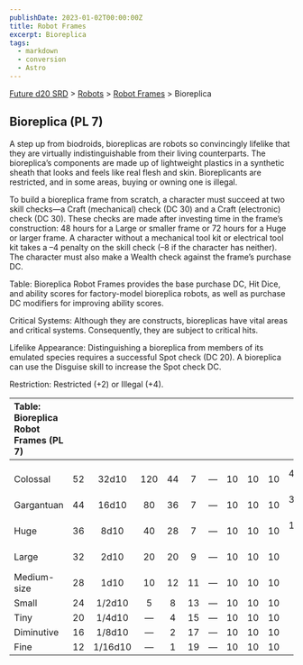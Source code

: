 ```yaml
---
publishDate: 2023-01-02T00:00:00Z
title: Robot Frames
excerpt: Bioreplica
tags:
  - markdown
  - conversion
  - Astro
---
```






[Future d20 SRD](/#futureD20) > [Robots](future-d20-srd-robots-index) > [Robot Frames](future-d20-srd-robots-robot-frames-index) > Bioreplica




## Bioreplica (PL 7)


A step up from biodroids, bioreplicas are robots so convincingly lifelike that they are virtually indistinguishable from their living counterparts. The bioreplica’s components are made up of lightweight plastics in a synthetic sheath that looks and feels like real flesh and skin. Bioreplicants are restricted, and in some areas, buying or owning one is illegal.


To build a bioreplica frame from scratch, a character must succeed at two skill checks—a Craft (mechanical) check (DC 30) and a Craft (electronic) check (DC 30). These checks are made after investing time in the frame’s construction: 48 hours for a Large or smaller frame or 72 hours for a Huge or larger frame. A character without a mechanical tool kit or electrical tool kit takes a –4 penalty on the skill check (–8 if the character has neither). The character must also make a Wealth check against the frame’s purchase DC.


Table: Bioreplica Robot Frames provides the base purchase DC, Hit Dice, and ability scores for factory-model bioreplica robots, as well as purchase DC modifiers for improving ability scores.


Critical Systems: Although they are constructs, bioreplicas have vital areas and critical systems. Consequently, they are subject to critical hits.


Lifelike Appearance: Distinguishing a bioreplica from members of its emulated species requires a successful Spot check (DC 20). A bioreplica can use the Disguise skill to increase the Spot check DC.


Restriction: Restricted (+2) or Illegal (+4).


| Table: Bioreplica Robot Frames (PL 7) |  |  |  |  |  |  |  |  |  |  |
| :--------------------------------------- | :--: | :--: | :--: | :--: | :--: | :--: | :--: | :--: | :--: | --: |
|  |  |  |  |  |  |  |  |  |  |  |
|  |  |  |  |  |  |  |  |  |  |  |
| Colossal | 52 | 32d10 | 120 | 44 | 7 | — | 10 | 10 | 10 | 45d10/+4 per HD |
| Gargantuan | 44 | 16d10 | 80 | 36 | 7 | — | 10 | 10 | 10 | 31d10/+3 per HD |
| Huge | 36 | 8d10 | 40 | 28 | 7 | — | 10 | 10 | 10 | 15d10/+2 per HD |
| Large | 32 | 2d10 | 20 | 20 | 9 | — | 10 | 10 | 10 | 7d10/+1 per HD |
| Medium-size | 28 | 1d10 | 10 | 12 | 11 | — | 10 | 10 | 10 | — |
| Small | 24 | 1/2d10 | 5 | 8 | 13 | — | 10 | 10 | 10 | — |
| Tiny | 20 | 1/4d10 | — | 4 | 15 | — | 10 | 10 | 10 | — |
| Diminutive | 16 | 1/8d10 | — | 2 | 17 | — | 10 | 10 | 10 | — |
| Fine | 12 | 1/16d10 | — | 1 | 19 | — | 10 | 10 | 10 | — |




